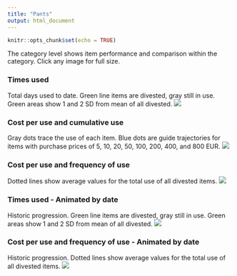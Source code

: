 ```yaml
---
title: "Pants"
output: html_document
---
```


```r
knitr::opts_chunk$set(echo = TRUE)

```

The category level shows item performance and comparison within the category. Click any image for full size.

### Times used
Total days used to date. Green line items are divested, gray still in use. Green areas show 1 and 2 SD from mean of all divested.
[![](https://raw.githubusercontent.com/hoverfalt/Threddit-plots/master/Category-Pants-Times_used.png)](https://raw.githubusercontent.com/hoverfalt/Threddit-plots/master/Category-Pants-Times_used.png)

### Cost per use and cumulative use
Gray dots trace the use of each item. Blue dots are guide trajectories for items with purchase prices of 5, 10, 20, 50, 100, 200, 400, and 800 EUR.
[![](https://raw.githubusercontent.com/hoverfalt/Threddit-plots/master/Category-Pants-Cost_and_Cumulative_use.png)](https://raw.githubusercontent.com/hoverfalt/Threddit-plots/master/Category-Pants-Cost_and_Cumulative_use.png)

### Cost per use and frequency of use
Dotted lines show average values for the total use of all divested items.
[![](https://raw.githubusercontent.com/hoverfalt/Threddit-plots/master/Category-Pants.png)](https://raw.githubusercontent.com/hoverfalt/Threddit-plots/master/Category-Pants.png)

### Times used - Animated by date
Historic progression. Green line items are divested, gray still in use. Green areas show 1 and 2 SD from mean of all divested. 
![](https://github.com/hoverfalt/Threddit-plots/blob/master/Category-Pants-Times_used-animation.gif?raw=true)

### Cost per use and frequency of use - Animated by date
Historic progression. Dotted lines show average values for the total use of all divested items.
![](https://github.com/hoverfalt/Threddit-plots/blob/master/Category-Pants-animation.gif?raw=true)
